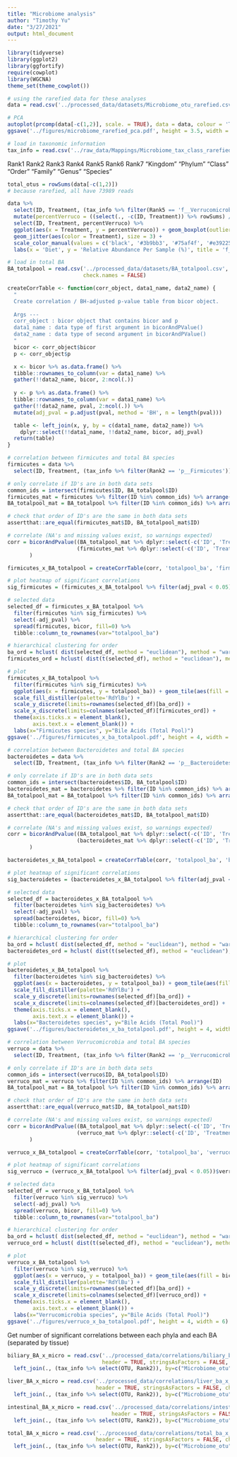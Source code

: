 ```yaml
---
title: "Microbiome analysis"
author: "Timothy Yu"
date: "3/27/2021"
output: html_document
---
```

```r
library(tidyverse)
library(ggplot2)
library(ggfortify)
require(cowplot)
library(WGCNA)
theme_set(theme_cowplot())
```

```r
# using the rarefied data for these analyses
data = read.csv('../processed_data/datasets/Microbiome_otu_rarefied.csv', header = TRUE, stringsAsFactors = FALSE, check.names = FALSE)
```

```r
# PCA
autoplot(prcomp(data[-c(1,2)], scale. = TRUE), data = data, colour = 'Treatment', size = 2.5) + scale_color_manual(values = c('black', '#3b9bb3', '#75af4f', '#e39225', '#c13b41'))
ggsave('../figures/microbiome_rarefied_pca.pdf', height = 3.5, width = 5)
```
```r
# load in taxonomic information
tax_info = read.csv('../raw_data/Mappings/Microbiome_tax_class_rarefied.csv', header = TRUE, stringsAsFactors = FALSE)
```

  Rank1     Rank2    Rank3     Rank4     Rank5     Rank6     Rank7
"Kingdom" "Phylum"  "Class"   "Order"   "Family"  "Genus"   "Species"
```r
total_otus = rowSums(data[-c(1,2)])
# because rarefied, all have 73989 reads

data %>%
  select(ID, Treatment, (tax_info %>% filter(Rank5 == 'f__Verrucomicrobiaceae'))$OTU) %>%
  mutate(percentVerruco = ((select(., -c(ID, Treatment)) %>% rowSums) / 73989) * 100) %>%
  select(ID, Treatment, percentVerruco) %>%
  ggplot(aes(x = Treatment, y = percentVerruco)) + geom_boxplot(outlier.shape=NA) +
  geom_jitter(aes(color = Treatment), size = 3) +
  scale_color_manual(values = c('black', '#3b9bb3', '#75af4f', '#e39225', '#c13b41')) +
  labs(x = 'Diet', y = 'Relative Abundance Per Sample (%)', title = 'f_Verrucomicrobioaceae')
```
```r
# load in total BA
BA_totalpool = read.csv('../processed_data/datasets/BA_totalpool.csv', header = TRUE, stringsAsFactors = FALSE,
                        check.names = FALSE)
```

```r
createCorrTable <- function(corr_object, data1_name, data2_name) {
  "
  Create correlation / BH-adjusted p-value table from bicor object.
  
  Args ---
  corr_object : bicor object that contains bicor and p 
  data1_name : data type of first argument in bicorAndPValue()
  data2_name : data type of second argument in bicorAndPValue()
  "
  bicor <- corr_object$bicor
  p <- corr_object$p

  x <- bicor %>% as.data.frame() %>%
  tibble::rownames_to_column(var = data1_name) %>%
  gather(!!data2_name, bicor, 2:ncol(.))
    
  y <- p %>% as.data.frame() %>%
  tibble::rownames_to_column(var = data1_name) %>%
  gather(!!data2_name, pval, 2:ncol(.)) %>%
  mutate(adj_pval = p.adjust(pval, method = 'BH', n = length(pval)))

  table <- left_join(x, y, by = c(data1_name, data2_name)) %>%
    dplyr::select(!!data1_name, !!data2_name, bicor, adj_pval)
  return(table)
}
```

```r
# correlation between firmicutes and total BA species
firmicutes = data %>% 
  select(ID, Treatment, (tax_info %>% filter(Rank2 == 'p__Firmicutes'))$OTU)

# only correlate if ID's are in both data sets
common_ids = intersect(firmicutes$ID, BA_totalpool$ID)
firmicutes_mat = firmicutes %>% filter(ID %in% common_ids) %>% arrange(ID)
BA_totalpool_mat = BA_totalpool %>% filter(ID %in% common_ids) %>% arrange(ID)

# check that order of ID's are the same in both data sets
assertthat::are_equal(firmicutes_mat$ID, BA_totalpool_mat$ID)

# correlate (NA's and missing values exist, so warnings expected)
corr = bicorAndPvalue((BA_totalpool_mat %>% dplyr::select(-c('ID', 'Treatment'))), 
                      (firmicutes_mat %>% dplyr::select(-c('ID', 'Treatment')))
       )

firmicutes_x_BA_totalpool = createCorrTable(corr, 'totalpool_ba', 'firmicutes')
```
```r
# plot heatmap of significant correlations
sig_firmicutes = (firmicutes_x_BA_totalpool %>% filter(adj_pval < 0.05))$firmicutes %>% unique()

# selected data
selected_df = firmicutes_x_BA_totalpool %>%
  filter(firmicutes %in% sig_firmicutes) %>%
  select(-adj_pval) %>%
  spread(firmicutes, bicor, fill=0) %>%
  tibble::column_to_rownames(var="totalpool_ba")

# hierarchical clustering for order
ba_ord = hclust( dist(selected_df, method = "euclidean"), method = "ward.D" )$order
firmicutes_ord = hclust( dist(t(selected_df), method = "euclidean"), method = "ward.D" )$order

# plot
firmicutes_x_BA_totalpool %>%
  filter(firmicutes %in% sig_firmicutes) %>%
  ggplot(aes(x = firmicutes, y = totalpool_ba)) + geom_tile(aes(fill = bicor)) +
  scale_fill_distiller(palette='RdYlBu') + 
  scale_y_discrete(limits=rownames(selected_df)[ba_ord]) + 
  scale_x_discrete(limits=colnames(selected_df)[firmicutes_ord]) +
  theme(axis.ticks.x = element_blank(),
        axis.text.x = element_blank()) +
  labs(x="Firmicutes species", y="Bile Acids (Total Pool)")
ggsave('../figures/firmicutes_x_ba_totalpool.pdf', height = 4, width = 6)
```

```r
# correlation between Bacteroidetes and total BA species
bacteroidetes = data %>% 
  select(ID, Treatment, (tax_info %>% filter(Rank2 == 'p__Bacteroidetes'))$OTU)

# only correlate if ID's are in both data sets
common_ids = intersect(bacteroidetes$ID, BA_totalpool$ID)
bacteroidetes_mat = bacteroidetes %>% filter(ID %in% common_ids) %>% arrange(ID)
BA_totalpool_mat = BA_totalpool %>% filter(ID %in% common_ids) %>% arrange(ID)

# check that order of ID's are the same in both data sets
assertthat::are_equal(bacteroidetes_mat$ID, BA_totalpool_mat$ID)

# correlate (NA's and missing values exist, so warnings expected)
corr = bicorAndPvalue((BA_totalpool_mat %>% dplyr::select(-c('ID', 'Treatment'))), 
                      (bacteroidetes_mat %>% dplyr::select(-c('ID', 'Treatment')))
       )

bacteroidetes_x_BA_totalpool = createCorrTable(corr, 'totalpool_ba', 'bacteroidetes')
```
```r
# plot heatmap of significant correlations
sig_bacteroidetes = (bacteroidetes_x_BA_totalpool %>% filter(adj_pval < 0.05))$bacteroidetes %>% unique()

# selected data
selected_df = bacteroidetes_x_BA_totalpool %>%
  filter(bacteroidetes %in% sig_bacteroidetes) %>%
  select(-adj_pval) %>%
  spread(bacteroidetes, bicor, fill=0) %>%
  tibble::column_to_rownames(var="totalpool_ba")

# hierarchical clustering for order
ba_ord = hclust( dist(selected_df, method = "euclidean"), method = "ward.D" )$order
bacteroidetes_ord = hclust( dist(t(selected_df), method = "euclidean"), method = "ward.D" )$order

# plot
bacteroidetes_x_BA_totalpool %>%
  filter(bacteroidetes %in% sig_bacteroidetes) %>%
  ggplot(aes(x = bacteroidetes, y = totalpool_ba)) + geom_tile(aes(fill = bicor)) +
  scale_fill_distiller(palette='RdYlBu') + 
  scale_y_discrete(limits=rownames(selected_df)[ba_ord]) + 
  scale_x_discrete(limits=colnames(selected_df)[bacteroidetes_ord]) +
  theme(axis.ticks.x = element_blank(),
        axis.text.x = element_blank()) +
  labs(x="Bacteroidetes species", y="Bile Acids (Total Pool)")
ggsave('../figures/bacteroidetes_x_ba_totalpool.pdf', height = 4, width = 6)
```
```r
# correlation between Verrucomicrobia and total BA species
verruco = data %>% 
  select(ID, Treatment, (tax_info %>% filter(Rank2 == 'p__Verrucomicrobia'))$OTU)

# only correlate if ID's are in both data sets
common_ids = intersect(verruco$ID, BA_totalpool$ID)
verruco_mat = verruco %>% filter(ID %in% common_ids) %>% arrange(ID)
BA_totalpool_mat = BA_totalpool %>% filter(ID %in% common_ids) %>% arrange(ID)

# check that order of ID's are the same in both data sets
assertthat::are_equal(verruco_mat$ID, BA_totalpool_mat$ID)

# correlate (NA's and missing values exist, so warnings expected)
corr = bicorAndPvalue((BA_totalpool_mat %>% dplyr::select(-c('ID', 'Treatment'))), 
                      (verruco_mat %>% dplyr::select(-c('ID', 'Treatment')))
       )

verruco_x_BA_totalpool = createCorrTable(corr, 'totalpool_ba', 'verruco')
```

```r
# plot heatmap of significant correlations
sig_verruco = (verruco_x_BA_totalpool %>% filter(adj_pval < 0.05))$verruco %>% unique()

# selected data
selected_df = verruco_x_BA_totalpool %>%
  filter(verruco %in% sig_verruco) %>%
  select(-adj_pval) %>%
  spread(verruco, bicor, fill=0) %>%
  tibble::column_to_rownames(var="totalpool_ba")

# hierarchical clustering for order
ba_ord = hclust( dist(selected_df, method = "euclidean"), method = "ward.D" )$order
verruco_ord = hclust( dist(t(selected_df), method = "euclidean"), method = "ward.D" )$order

# plot
verruco_x_BA_totalpool %>%
  filter(verruco %in% sig_verruco) %>%
  ggplot(aes(x = verruco, y = totalpool_ba)) + geom_tile(aes(fill = bicor)) +
  scale_fill_distiller(palette='RdYlBu') + 
  scale_y_discrete(limits=rownames(selected_df)[ba_ord]) + 
  scale_x_discrete(limits=colnames(selected_df)[verruco_ord]) +
  theme(axis.ticks.x = element_blank(),
        axis.text.x = element_blank()) +
  labs(x="Verrucomicrobia species", y="Bile Acids (Total Pool)")
ggsave('../figures/verruco_x_ba_totalpool.pdf', height = 4, width = 6)
```

Get number of significant correlations between each phyla and each BA (separated by tissue)
```r
biliary_BA_x_micro = read.csv('../processed_data/correlations/biliary_ba_x_microbiome.csv', 
                              header = TRUE, stringsAsFactors = FALSE, check.names = FALSE) %>%
  left_join(., (tax_info %>% select(OTU, Rank2)), by=c("Microbiome_otu"="OTU"))

liver_BA_x_micro = read.csv('../processed_data/correlations/liver_ba_x_microbiome.csv', 
                            header = TRUE, stringsAsFactors = FALSE, check.names = FALSE) %>%
  left_join(., (tax_info %>% select(OTU, Rank2)), by=c("Microbiome_otu"="OTU"))

intestinal_BA_x_micro = read.csv('../processed_data/correlations/intestinal_ba_x_microbiome.csv', 
                                 header = TRUE, stringsAsFactors = FALSE, check.names = FALSE) %>%
  left_join(., (tax_info %>% select(OTU, Rank2)), by=c("Microbiome_otu"="OTU"))

total_BA_x_micro = read.csv('../processed_data/correlations/total_ba_x_microbiome.csv', 
                            header = TRUE, stringsAsFactors = FALSE, check.names = FALSE) %>%
  left_join(., (tax_info %>% select(OTU, Rank2)), by=c("Microbiome_otu"="OTU"))
```